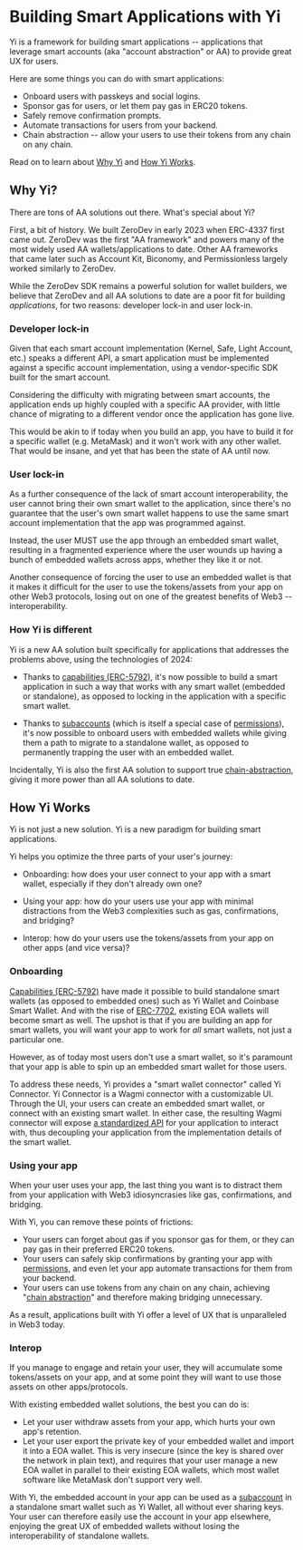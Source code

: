 # Building Smart Applications with Yi

Yi is a framework for building smart applications -- applications that leverage smart accounts (aka "account abstraction" or AA) to provide great UX for users.

Here are some things you can do with smart applications:

- Onboard users with passkeys and social logins.
- Sponsor gas for users, or let them pay gas in ERC20 tokens.
- Safely remove confirmation prompts.
- Automate transactions for users from your backend.
- Chain abstraction -- allow your users to use their tokens from any chain on any chain.

Read on to learn about [Why Yi](#why-yi) and [How Yi Works](#how-yi-works).

## Why Yi?

There are tons of AA solutions out there.  What's special about Yi?

First, a bit of history.  We built ZeroDev in early 2023 when ERC-4337 first came out.  ZeroDev was the first "AA framework" and powers many of the most widely used AA wallets/applications to date.  Other AA frameworks that came later such as Account Kit, Biconomy, and Permissionless largely worked similarly to ZeroDev.

While the ZeroDev SDK remains a powerful solution for wallet builders, we believe that ZeroDev and all AA solutions to date are a poor fit for building *applications*, for two reasons: developer lock-in and user lock-in.

### Developer lock-in

Given that each smart account implementation (Kernel, Safe, Light Account, etc.) speaks a different API, a smart application must be implemented against a specific account implementation, using a vendor-specific SDK built for the smart account.

Considering the difficulty with migrating between smart accounts, the application ends up highly coupled with a specific AA provider, with little chance of migrating to a different vendor once the application has gone live.

This would be akin to if today when you build an app, you have to build it for a specific wallet (e.g. MetaMask) and it won't work with any other wallet.  That would be insane, and yet that has been the state of AA until now.

### User lock-in

As a further consequence of the lack of smart account interoperability, the user cannot bring their own smart wallet to the application, since there's no guarantee that the user's own smart wallet happens to use the same smart account implementation that the app was programmed against.

Instead, the user MUST use the app through an embedded smart wallet, resulting in a fragmented experience where the user wounds up having a bunch of embedded wallets across apps, whether they like it or not.

Another consequence of forcing the user to use an embedded wallet is that it makes it difficult for the user to use the tokens/assets from your app on other Web3 protocols, losing out on one of the greatest benefits of Web3 -- interoperability.

### How Yi is different

Yi is a new AA solution built specifically for applications that addresses the problems above, using the technologies of 2024:

- Thanks to [capabilities (ERC-5792)](/dapp/knowledge/capabilities), it's now possible to build a smart application in such a way that works with any smart wallet (embedded or standalone), as opposed to locking in the application with a specific smart wallet.

- Thanks to [subaccounts](/dapp/knowledge/subaccounts) (which is itself a special case of [permissions](/dapp/knowledge/permissions)), it's now possible to onboard users with embedded wallets while giving them a path to migrate to a standalone wallet, as opposed to permanently trapping the user with an embedded wallet.

Incidentally, Yi is also the first AA solution to support true [chain-abstraction](/dapp/knowledge/chain-abstraction), giving it more power than all AA solutions to date.

## How Yi Works

Yi is not just a new solution.  Yi is a new paradigm for building smart applications.

Yi helps you optimize the three parts of your user's journey:

- Onboarding: how does your user connect to your app with a smart wallet, especially if they don't already own one?

- Using your app: how do your users use your app with minimal distractions from the Web3 complexities such as gas, confirmations, and bridging?

- Interop: how do your users use the tokens/assets from your app on other apps (and vice versa)?

### Onboarding

[Capabilities (ERC-5792)](/dapp/knowledge/capabilities) have made it possible to build standalone smart wallets (as opposed to embedded ones) such as Yi Wallet and Coinbase Smart Wallet.  And with the rise of [ERC-7702](/dapp/knowledge/7702), existing EOA wallets will become smart as well.  The upshot is that if you are building an app for smart wallets, you will want your app to work for *all* smart wallets, not just a particular one.

However, as of today most users don't use a smart wallet, so it's paramount that your app is able to spin up an embedded smart wallet for those users.

To address these needs, Yi provides a "smart wallet connector" called Yi Connector.  Yi Connector is a Wagmi connector with a customizable UI.  Through the UI, your users can create an embedded smart wallet, or connect with an existing smart wallet.  In either case, the resulting Wagmi connector will expose [a standardized API](/dapp/knowledge/capabilities) for your application to interact with, thus decoupling your application from the implementation details of the smart wallet.

### Using your app

When your user uses your app, the last thing you want is to distract them from your application with Web3 idiosyncrasies like gas, confirmations, and bridging.

With Yi, you can remove these points of frictions:

- Your users can forget about gas if you sponsor gas for them, or they can pay gas in their preferred ERC20 tokens.
- Your users can safely skip confirmations by granting your app with [permissions](/dapp/knowledge/permissions), and even let your app automate transactions for them from your backend.
- Your users can use tokens from any chain on any chain, achieving "[chain abstraction](/dapp/knowledge/chain-abstraction)" and therefore making bridging unnecessary.

As a result, applications built with Yi offer a level of UX that is unparalleled in Web3 today.

### Interop

If you manage to engage and retain your user, they will accumulate some tokens/assets on your app, and at some point they will want to use those assets on other apps/protocols.

With existing embedded wallet solutions, the best you can do is:

- Let your user withdraw assets from your app, which hurts your own app's retention.
- Let your user export the private key of your embedded wallet and import it into a EOA wallet.  This is very insecure (since the key is shared over the network in plain text), and requires that your user manage a new EOA wallet in parallel to their existing EOA wallets, which most wallet software like MetaMask don't support very well.

With Yi, the embedded account in your app can be used as a [subaccount](/dapp/knowledge/subaccounts) in a standalone smart wallet such as Yi Wallet, all without ever sharing keys.  Your user can therefore easily use the account in your app elsewhere, enjoying the great UX of embedded wallets without losing the interoperability of standalone wallets.
